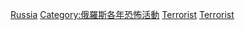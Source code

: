 {{cat topic in year| topic=俄羅斯恐怖活動| year=2013}}

[[Category:2013年恐怖活動|Russia]]
[[Category:俄羅斯各年恐怖活動|Category:俄羅斯各年恐怖活動]]
[[Category:2013年俄羅斯罪案|Terrorist]]
[[Category:2013年俄羅斯災難|Terrorist]]